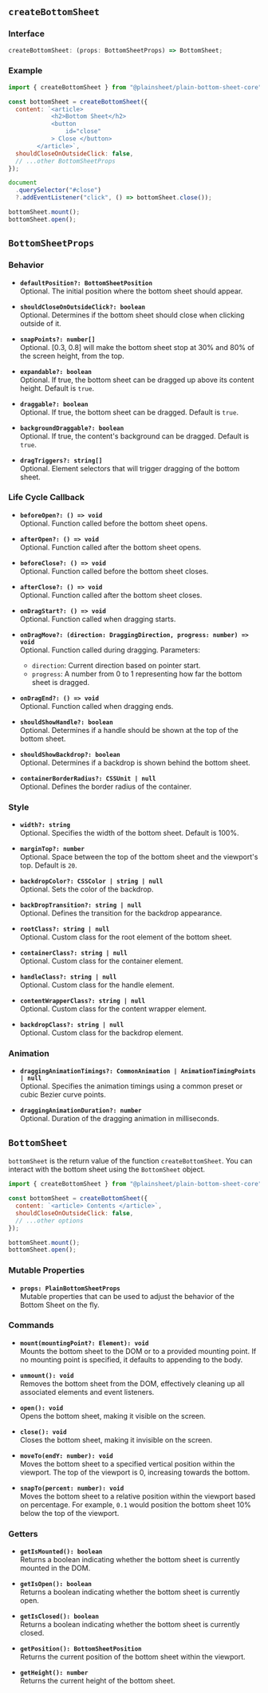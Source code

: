 ## `createBottomSheet`

### Interface

```ts
createBottomSheet: (props: BottomSheetProps) => BottomSheet;
```

### Example

```js /createBottomSheet/ copy
import { createBottomSheet } from "@plainsheet/plain-bottom-sheet-core";

const bottomSheet = createBottomSheet({
  content: `<article> 
            <h2>Bottom Sheet</h2> 
            <button
                id="close"
            > Close </button>
        </article>`,
  shouldCloseOnOutsideClick: false,
  // ...other BottomSheetProps
});

document
  .querySelector("#close")
  ?.addEventListener("click", () => bottomSheet.close());

bottomSheet.mount();
bottomSheet.open();
```

## `BottomSheetProps`

### Behavior

- **`defaultPosition?: BottomSheetPosition`**  
  Optional. The initial position where the bottom sheet should appear.

- **`shouldCloseOnOutsideClick?: boolean`**  
  Optional. Determines if the bottom sheet should close when clicking outside of it.

- **`snapPoints?: number[]`**  
  Optional. [0.3, 0.8] will make the bottom sheet stop at 30% and 80% of the screen height, from the top.

- **`expandable?: boolean`**  
  Optional. If true, the bottom sheet can be dragged up above its content height. Default is `true`.

- **`draggable?: boolean`**  
  Optional. If true, the bottom sheet can be dragged. Default is `true`.

- **`backgroundDraggable?: boolean`**  
  Optional. If true, the content's background can be dragged. Default is `true`.

- **`dragTriggers?: string[]`**  
  Optional. Element selectors that will trigger dragging of the bottom sheet.

### Life Cycle Callback

- **`beforeOpen?: () => void`**  
  Optional. Function called before the bottom sheet opens.

- **`afterOpen?: () => void`**  
  Optional. Function called after the bottom sheet opens.

- **`beforeClose?: () => void`**  
  Optional. Function called before the bottom sheet closes.

- **`afterClose?: () => void`**  
  Optional. Function called after the bottom sheet closes.

- **`onDragStart?: () => void`**  
  Optional. Function called when dragging starts.

- **`onDragMove?: (direction: DraggingDirection, progress: number) => void`**  
  Optional. Function called during dragging. Parameters:

  - `direction`: Current direction based on pointer start.
  - `progress`: A number from 0 to 1 representing how far the bottom sheet is dragged.

- **`onDragEnd?: () => void`**  
  Optional. Function called when dragging ends.

- **`shouldShowHandle?: boolean`**  
  Optional. Determines if a handle should be shown at the top of the bottom sheet.

- **`shouldShowBackdrop?: boolean`**  
  Optional. Determines if a backdrop is shown behind the bottom sheet.

- **`containerBorderRadius?: CSSUnit | null`**  
  Optional. Defines the border radius of the container.

### Style

- **`width?: string`**  
  Optional. Specifies the width of the bottom sheet. Default is 100%.

- **`marginTop?: number`**  
  Optional. Space between the top of the bottom sheet and the viewport's top. Default is `20`.

- **`backdropColor?: CSSColor | string | null`**  
  Optional. Sets the color of the backdrop.

- **`backDropTransition?: string | null`**  
  Optional. Defines the transition for the backdrop appearance.

- **`rootClass?: string | null`**  
  Optional. Custom class for the root element of the bottom sheet.

- **`containerClass?: string | null`**  
  Optional. Custom class for the container element.

- **`handleClass?: string | null`**  
  Optional. Custom class for the handle element.

- **`contentWrapperClass?: string | null`**  
  Optional. Custom class for the content wrapper element.

- **`backdropClass?: string | null`**  
  Optional. Custom class for the backdrop element.

### Animation

- **`draggingAnimationTimings?: CommonAnimation | AnimationTimingPoints | null`**  
  Optional. Specifies the animation timings using a common preset or cubic Bezier curve points.

- **`draggingAnimationDuration?: number`**  
  Optional. Duration of the dragging animation in milliseconds.

## `BottomSheet`

`bottomSheet` is the return value of the function `createBottomSheet`. You can interact with the bottom sheet using the `BottomSheet` object.

```js /bottomSheet/ copy
import { createBottomSheet } from "@plainsheet/plain-bottom-sheet-core";

const bottomSheet = createBottomSheet({
  content: `<article> Contents </article>`,
  shouldCloseOnOutsideClick: false,
  // ...other options
});

bottomSheet.mount();
bottomSheet.open();
```

### Mutable Properties

- **`props: PlainBottomSheetProps`**  
  Mutable properties that can be used to adjust the behavior of the Bottom Sheet on the fly.

### Commands

- **`mount(mountingPoint?: Element): void`**  
  Mounts the bottom sheet to the DOM or to a provided mounting point. If no mounting point is specified, it defaults to appending to the body.

- **`unmount(): void`**  
  Removes the bottom sheet from the DOM, effectively cleaning up all associated elements and event listeners.

- **`open(): void`**  
  Opens the bottom sheet, making it visible on the screen.

- **`close(): void`**  
  Closes the bottom sheet, making it invisible on the screen.

- **`moveTo(endY: number): void`**  
  Moves the bottom sheet to a specified vertical position within the viewport. The top of the viewport is 0, increasing towards the bottom.

- **`snapTo(percent: number): void`**  
  Moves the bottom sheet to a relative position within the viewport based on percentage. For example, `0.1` would position the bottom sheet 10% below the top of the viewport.

### Getters

- **`getIsMounted(): boolean`**  
  Returns a boolean indicating whether the bottom sheet is currently mounted in the DOM.

- **`getIsOpen(): boolean`**  
  Returns a boolean indicating whether the bottom sheet is currently open.

- **`getIsClosed(): boolean`**  
  Returns a boolean indicating whether the bottom sheet is currently closed.

- **`getPosition(): BottomSheetPosition`**  
  Returns the current position of the bottom sheet within the viewport.

- **`getHeight(): number`**  
  Returns the current height of the bottom sheet.
